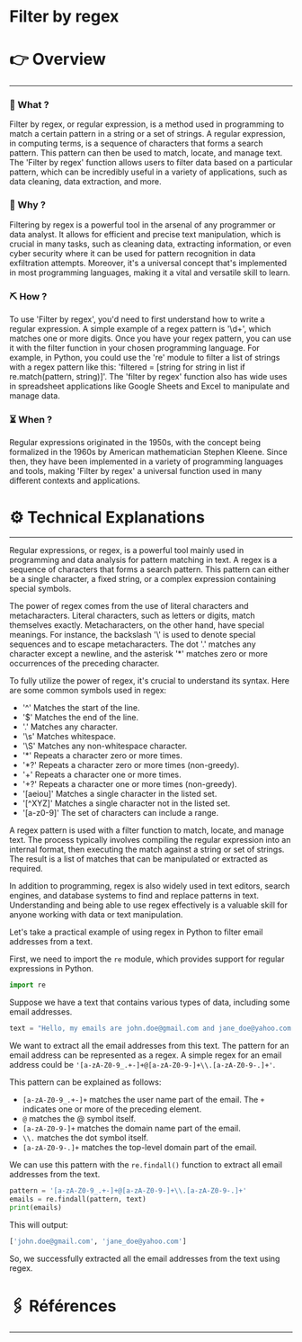 # Filter by regex


# 👉 Overview

---

### 👀 What ?

Filter by regex, or regular expression, is a method used in programming to match a certain pattern in a string or a set of strings. A regular expression, in computing terms, is a sequence of characters that forms a search pattern. This pattern can then be used to match, locate, and manage text. The 'Filter by regex' function allows users to filter data based on a particular pattern, which can be incredibly useful in a variety of applications, such as data cleaning, data extraction, and more.


### 🧐 Why ?

Filtering by regex is a powerful tool in the arsenal of any programmer or data analyst. It allows for efficient and precise text manipulation, which is crucial in many tasks, such as cleaning data, extracting information, or even cyber security where it can be used for pattern recognition in data exfiltration attempts. Moreover, it's a universal concept that's implemented in most programming languages, making it a vital and versatile skill to learn.


### ⛏️ How ?

To use 'Filter by regex', you'd need to first understand how to write a regular expression. A simple example of a regex pattern is '\\d+', which matches one or more digits. Once you have your regex pattern, you can use it with the filter function in your chosen programming language. For example, in Python, you could use the 're' module to filter a list of strings with a regex pattern like this: 'filtered = [string for string in list if re.match(pattern, string)]'. The 'filter by regex' function also has wide uses in spreadsheet applications like Google Sheets and Excel to manipulate and manage data.


### ⏳ When ?

Regular expressions originated in the 1950s, with the concept being formalized in the 1960s by American mathematician Stephen Kleene. Since then, they have been implemented in a variety of programming languages and tools, making 'Filter by regex' a universal function used in many different contexts and applications.


# ⚙️ Technical Explanations

---

Regular expressions, or regex, is a powerful tool mainly used in programming and data analysis for pattern matching in text. A regex is a sequence of characters that forms a search pattern. This pattern can either be a single character, a fixed string, or a complex expression containing special symbols.

The power of regex comes from the use of literal characters and metacharacters. Literal characters, such as letters or digits, match themselves exactly. Metacharacters, on the other hand, have special meanings. For instance, the backslash '\\' is used to denote special sequences and to escape metacharacters. The dot '.' matches any character except a newline, and the asterisk '*' matches zero or more occurrences of the preceding character.

To fully utilize the power of regex, it's crucial to understand its syntax. Here are some common symbols used in regex:

- '^' Matches the start of the line.
- '$' Matches the end of the line.
- '.' Matches any character.
- '\\s' Matches whitespace.
- '\\S' Matches any non-whitespace character.
- '*' Repeats a character zero or more times.
- '*?' Repeats a character zero or more times (non-greedy).
- '+' Repeats a character one or more times.
- '+?' Repeats a character one or more times (non-greedy).
- '[aeiou]' Matches a single character in the listed set.
- '[^XYZ]' Matches a single character not in the listed set.
- '[a-z0-9]' The set of characters can include a range.

A regex pattern is used with a filter function to match, locate, and manage text. The process typically involves compiling the regular expression into an internal format, then executing the match against a string or set of strings. The result is a list of matches that can be manipulated or extracted as required.

In addition to programming, regex is also widely used in text editors, search engines, and database systems to find and replace patterns in text. Understanding and being able to use regex effectively is a valuable skill for anyone working with data or text manipulation.

Let's take a practical example of using regex in Python to filter email addresses from a text.

First, we need to import the `re` module, which provides support for regular expressions in Python.

```python
import re

```

Suppose we have a text that contains various types of data, including some email addresses.

```python
text = "Hello, my emails are john.doe@gmail.com and jane_doe@yahoo.com. Feel free to contact me."

```

We want to extract all the email addresses from this text. The pattern for an email address can be represented as a regex. A simple regex for an email address could be `'[a-zA-Z0-9_.+-]+@[a-zA-Z0-9-]+\\.[a-zA-Z0-9-.]+'`.

This pattern can be explained as follows:

- `[a-zA-Z0-9_.+-]+` matches the user name part of the email. The `+` indicates one or more of the preceding element.
- `@` matches the @ symbol itself.
- `[a-zA-Z0-9-]+` matches the domain name part of the email.
- `\\.` matches the dot symbol itself.
- `[a-zA-Z0-9-.]+` matches the top-level domain part of the email.

We can use this pattern with the `re.findall()` function to extract all email addresses from the text.

```python
pattern = '[a-zA-Z0-9_.+-]+@[a-zA-Z0-9-]+\\.[a-zA-Z0-9-.]+'
emails = re.findall(pattern, text)
print(emails)

```

This will output:

```python
['john.doe@gmail.com', 'jane_doe@yahoo.com']

```

So, we successfully extracted all the email addresses from the text using regex.

# 🖇️ Références

---
